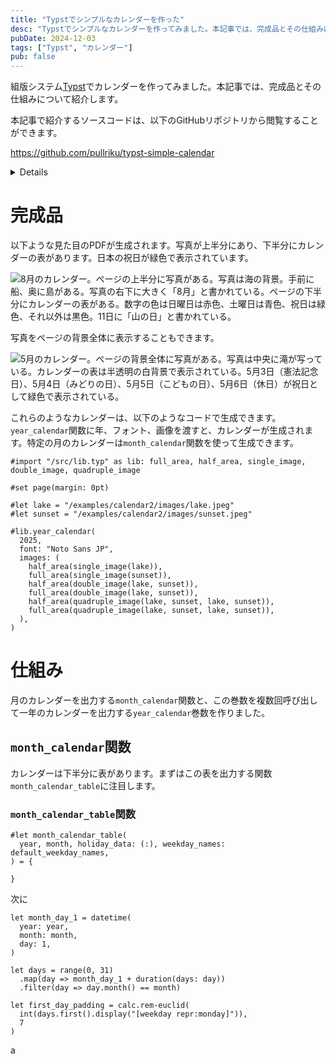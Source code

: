 ```yaml
---
title: "Typstでシンプルなカレンダーを作った"
desc: "Typstでシンプルなカレンダーを作ってみました。本記事では、完成品とその仕組みについて紹介します。"
pubDate: 2024-12-03
tags: ["Typst", "カレンダー"]
pub: false
---
```



組版システム[Typst](https://typst.app/)でカレンダーを作ってみました。本記事では、完成品とその仕組みについて紹介します。

本記事で紹介するソースコードは、以下のGitHubリポジトリから閲覧することができます。

https://github.com/pullriku/typst-simple-calendar

<Details title="ビルドについて">
コマンドランナーとして[`just`](https://github.com/casey/just)を使用しています。コマンドラインで以下を実行することでビルドできます。ビルド後、成果物は`dist/`ディレクトリ以下に生成されます。

```sh
just
```

`examples/`ディレクトリに見本のソースコードを配置しています。ビルドを行うと、成果物が`dist/examples/`ディレクトリに生成されます。
</Details>

# 完成品

以下ような見た目のPDFが生成されます。写真が上半分にあり、下半分にカレンダーの表があります。日本の祝日が緑色で表示されています。

![8月のカレンダー。ページの上半分に写真がある。写真は海の背景。手前に船、奥に島がある。写真の右下に大きく「8月」と書かれている。ページの下半分にカレンダーの表がある。数字の色は日曜日は赤色、土曜日は青色、祝日は緑色、それ以外は黒色。11日に「山の日」と書かれている。](../../assets/images/posts/typst-simple-cal/aug.png)

写真をページの背景全体に表示することもできます。

![5月のカレンダー。ページの背景全体に写真がある。写真は中央に滝が写っている。カレンダーの表は半透明の白背景で表示されている。5月3日（憲法記念日）、5月4日（みどりの日）、5月5日（こどもの日）、5月6日（休日）が祝日として緑色で表示されている。](../../assets/images/posts/typst-simple-cal/may.png)

これらのようなカレンダーは、以下のようなコードで生成できます。`year_calendar`関数に年、フォント、画像を渡すと、カレンダーが生成されます。特定の月のカレンダーは`month_calendar`関数を使って生成できます。

```js:examples/calendar2/calendar2.typ
#import "/src/lib.typ" as lib: full_area, half_area, single_image, double_image, quadruple_image

#set page(margin: 0pt)

#let lake = "/examples/calendar2/images/lake.jpeg"
#let sunset = "/examples/calendar2/images/sunset.jpeg"

#lib.year_calendar(
  2025,
  font: "Noto Sans JP",
  images: (
    half_area(single_image(lake)),
    full_area(single_image(sunset)),
    half_area(double_image(lake, sunset)),
    full_area(double_image(lake, sunset)),
    half_area(quadruple_image(lake, sunset, lake, sunset)),
    full_area(quadruple_image(lake, sunset, lake, sunset)),
  ),
)
```

# 仕組み

月のカレンダーを出力する`month_calendar`関数と、この巻数を複数回呼び出して一年のカレンダーを出力する`year_calendar`巻数を作りました。

## `month_calendar`関数

カレンダーは下半分に表があります。まずはこの表を出力する関数`month_calendar_table`に注目します。

### `month_calendar_table`関数

```typ
#let month_calendar_table(
  year, month, holiday_data: (:), weekday_names: default_weekday_names,
) = {

}
```

次に

```typ
let month_day_1 = datetime(
  year: year,
  month: month,
  day: 1,
)

let days = range(0, 31)
  .map(day => month_day_1 + duration(days: day))
  .filter(day => day.month() == month)

let first_day_padding = calc.rem-euclid(
  int(days.first().display("[weekday repr:monday]")),
  7
)
```

a
